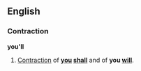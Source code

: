 ==English==
===Contraction===
'''you'll'''

#[[Contraction]] of '''[[you]] [[shall]]''' and of '''you [[will]]'''.

<!--do not add translations to this page-->